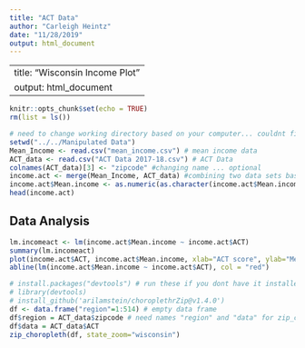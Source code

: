 ```yaml
---
title: "ACT Data"
author: "Carleigh Heintz"
date: "11/28/2019"
output: html_document
---
```


---
title: "Wisconsin Income Plot"
output: html_document
---
```r
knitr::opts_chunk$set(echo = TRUE)
rm(list = ls())
```


```r
# need to change working directory based on your computer... couldnt figure out how to generalize this
setwd("../../Manipulated Data")
Mean_Income <- read.csv("mean_income.csv") # mean income data
ACT_data <- read.csv("ACT Data 2017-18.csv") # ACT Data
colnames(ACT_data)[3] <- "zipcode" #changing name ... optional
income.act <- merge(Mean_Income, ACT_data) #combining two data sets based on zipcode
income.act$Mean.income <- as.numeric(as.character(income.act$Mean.income)) #converting from factor to numeric
head(income.act)
```

## Data Analysis
```r
lm.incomeact <- lm(income.act$Mean.income ~ income.act$ACT)
summary(lm.incomeact)
plot(income.act$ACT, income.act$Mean.income, xlab="ACT score", ylab="Mean income")
abline(lm(income.act$Mean.income ~ income.act$ACT), col = "red")
```

```r
# install.packages("devtools") # run these if you dont have it installed
# library(devtools)
# install_github('arilamstein/choroplethrZip@v1.4.0')
df <- data.frame("region"=1:514) # empty data frame
df$region = ACT_data$zipcode # need names "region" and "data" for zip_chloropleth function
df$data = ACT_data$ACT
zip_choropleth(df, state_zoom="wisconsin")
```
